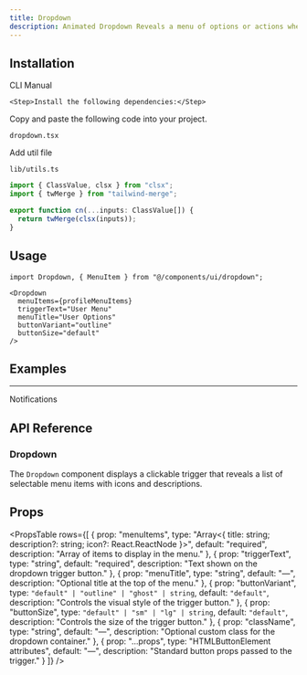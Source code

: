 ```yaml
---
title: Dropdown
description: Animated Dropdown Reveals a menu of options or actions when activated by a button.
---
```


<ComponentPreview
  name="dropdownuser-demo"
  className=""
  description="Dropdown : Shows a list of choices on button click."
/>

## Installation

<Tabs defaultValue="cli" className="w-full">
  <TabsList>
    <TabsTrigger value="cli">CLI</TabsTrigger>
    <TabsTrigger value="manual">Manual</TabsTrigger>
  </TabsList>
  <TabsContent value="cli">
    <PkgOptions name="dropdown" />
  </TabsContent>
  <TabsContent value="manual">
    <Steps>

    <Step>Install the following dependencies:</Step>
<DepsOptions name="radix-ui/react-dropdown-menu framer-motion" />

<Step>Copy and paste the following code into your project.</Step>
<p>
  <code>dropdown.tsx</code>
</p>
<ComponentSource name="dropdown" />

<Step>Add util file</Step>
<p>
  <code>lib/utils.ts</code>
</p>

```jsx
import { ClassValue, clsx } from "clsx";
import { twMerge } from "tailwind-merge";

export function cn(...inputs: ClassValue[]) {
  return twMerge(clsx(inputs));
}
```

</Steps>
  </TabsContent>
</Tabs>

## Usage

```tsx
import Dropdown, { MenuItem } from "@/components/ui/dropdown";
```

```tsx
<Dropdown
  menuItems={profileMenuItems}
  triggerText="User Menu"
  menuTitle="User Options"
  buttonVariant="outline"
  buttonSize="default"
/>
```

## Examples

---

<Step>Notifications</Step>

<ComponentPreview
  name="dropdownnotifications-demo"
  className=""
  description=""
/>

## API Reference

### Dropdown

The `Dropdown` component displays a clickable trigger that reveals a list of selectable menu items with icons and descriptions.

## Props

<PropsTable
  rows={[
    {
      prop: "menuItems",
      type: "Array<{ title: string; description?: string; icon?: React.ReactNode }>",
      default: "required",
      description: "Array of items to display in the menu."
    },
    {
      prop: "triggerText",
      type: "string",
      default: "required",
      description: "Text shown on the dropdown trigger button."
    },
    {
      prop: "menuTitle",
      type: "string",
      default: "—",
      description: "Optional title at the top of the menu."
    },
    {
      prop: "buttonVariant",
      type: `"default" | "outline" | "ghost" | string`,
      default: `"default"`,
      description: "Controls the visual style of the trigger button."
    },
    {
      prop: "buttonSize",
      type: `"default" | "sm" | "lg" | string`,
      default: `"default"`,
      description: "Controls the size of the trigger button."
    },
    {
      prop: "className",
      type: "string",
      default: "—",
      description: "Optional custom class for the dropdown container."
    },
    {
      prop: "...props",
      type: "HTMLButtonElement attributes",
      default: "—",
      description: "Standard button props passed to the trigger."
    }
  ]}
/>

